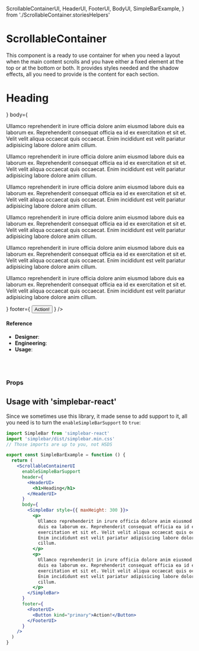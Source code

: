   ScrollableContainerUI,
  HeaderUI,
  FooterUI,
  BodyUI,
  SimpleBarExample,
} from './ScrollableContainer.storiesHelpers'

<Meta
  title="Components/Structural/ScrollableContainer"
  component={ScrollableContainer}
/>

# ScrollableContainer

This component is a ready to use container for when you need a layout when the main content scrolls and you have either a fixed element at the top or at the bottom or both. It provides styles needed and the shadow effects, all you need to provide is the content for each section.

<Canvas>
  <Story name="default">
    <div
      style={{
        background: '#005CA4',
        minHeight: '500px',
        padding: '50px',
      }}
    >
      <ScrollableContainerUI
        header={
          <HeaderUI className="TESTING" data-testprop="This gets passed">
            <h1>Heading</h1>
          </HeaderUI>
        }
        body={
          <BodyUI>
            <p>
              Ullamco reprehenderit in irure officia dolore anim eiusmod labore
              duis ea laborum ex. Reprehenderit consequat officia ea id ex
              exercitation et sit et. Velit velit aliqua occaecat quis occaecat.
              Enim incididunt est velit pariatur adipisicing labore dolore anim
              cillum.
            </p>
            <p>
              Ullamco reprehenderit in irure officia dolore anim eiusmod labore
              duis ea laborum ex. Reprehenderit consequat officia ea id ex
              exercitation et sit et. Velit velit aliqua occaecat quis occaecat.
              Enim incididunt est velit pariatur adipisicing labore dolore anim
              cillum.
            </p>
            <p>
              Ullamco reprehenderit in irure officia dolore anim eiusmod labore
              duis ea laborum ex. Reprehenderit consequat officia ea id ex
              exercitation et sit et. Velit velit aliqua occaecat quis occaecat.
              Enim incididunt est velit pariatur adipisicing labore dolore anim
              cillum.
            </p>
            <p>
              Ullamco reprehenderit in irure officia dolore anim eiusmod labore
              duis ea laborum ex. Reprehenderit consequat officia ea id ex
              exercitation et sit et. Velit velit aliqua occaecat quis occaecat.
              Enim incididunt est velit pariatur adipisicing labore dolore anim
              cillum.
            </p>
            <p>
              Ullamco reprehenderit in irure officia dolore anim eiusmod labore
              duis ea laborum ex. Reprehenderit consequat officia ea id ex
              exercitation et sit et. Velit velit aliqua occaecat quis occaecat.
              Enim incididunt est velit pariatur adipisicing labore dolore anim
              cillum.
            </p>
            <p>
              Ullamco reprehenderit in irure officia dolore anim eiusmod labore
              duis ea laborum ex. Reprehenderit consequat officia ea id ex
              exercitation et sit et. Velit velit aliqua occaecat quis occaecat.
              Enim incididunt est velit pariatur adipisicing labore dolore anim
              cillum.
            </p>
          </BodyUI>
        }
        footer={
          <FooterUI>
            <Button kind="primary">Action!</Button>
          </FooterUI>
        }
      />
    </div>
  </Story>
</Canvas>

#### Reference

- **Designer**:
- **Engineering**:
- **Usage**:

<br />
<br />

### Props

<ArgsTable of={ScrollableContainer} />

## Usage with 'simplebar-react'

Since we sometimes use this library, it made sense to add support to it, all you need is to turn the `enableSimpleBarSupport` to `true`:

```jsx
import SimpleBar from 'simplebar-react'
import 'simplebar/dist/simplebar.min.css'
// Those imports are up to you, not HSDS

export const SimpleBarExample = function () {
  return (
    <ScrollableContainerUI
      enableSimpleBarSupport
      header={
        <HeaderUI>
          <h1>Heading</h1>
        </HeaderUI>
      }
      body={
        <SimpleBar style={{ maxHeight: 300 }}>
          <p>
            Ullamco reprehenderit in irure officia dolore anim eiusmod labore
            duis ea laborum ex. Reprehenderit consequat officia ea id ex
            exercitation et sit et. Velit velit aliqua occaecat quis occaecat.
            Enim incididunt est velit pariatur adipisicing labore dolore anim
            cillum.
          </p>
          <p>
            Ullamco reprehenderit in irure officia dolore anim eiusmod labore
            duis ea laborum ex. Reprehenderit consequat officia ea id ex
            exercitation et sit et. Velit velit aliqua occaecat quis occaecat.
            Enim incididunt est velit pariatur adipisicing labore dolore anim
            cillum.
          </p>
        </SimpleBar>
      }
      footer={
        <FooterUI>
          <Button kind="primary">Action!</Button>
        </FooterUI>
      }
    />
  )
}
```

<Canvas>
  <Story name="simplebar">
    <div
      style={{
        background: '#005CA4',
        minHeight: '500px',
        padding: '50px',
      }}
    >
      <SimpleBarExample />
    </div>
  </Story>
</Canvas>
